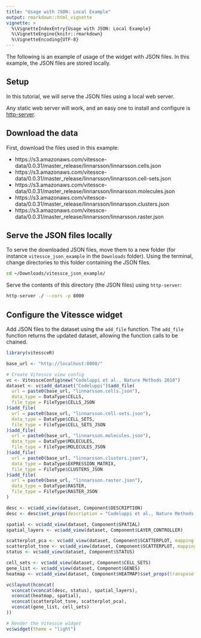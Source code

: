 ```yaml
---
title: "Usage with JSON: Local Example"
output: rmarkdown::html_vignette
vignette: >
  %\VignetteIndexEntry{Usage with JSON: Local Example}
  %\VignetteEngine{knitr::rmarkdown}
  %\VignetteEncoding{UTF-8}
---
```


The following is an example of usage of the widget with JSON files. In this example, the JSON files are stored locally.

## Setup

In this tutorial, we will serve the JSON files using a local web server. 

Any static web server will work, and an easy one to install and configure is [http-server](https://github.com/http-party/http-server#readme).


## Download the data

First, download the files used in this example:

- https://s3.amazonaws.com/vitessce-data/0.0.31/master_release/linnarsson/linnarsson.cells.json
- https://s3.amazonaws.com/vitessce-data/0.0.31/master_release/linnarsson/linnarsson.cell-sets.json
- https://s3.amazonaws.com/vitessce-data/0.0.31/master_release/linnarsson/linnarsson.molecules.json
- https://s3.amazonaws.com/vitessce-data/0.0.31/master_release/linnarsson/linnarsson.clusters.json
- https://s3.amazonaws.com/vitessce-data/0.0.31/master_release/linnarsson/linnarsson.raster.json

## Serve the JSON files locally

To serve the downloaded JSON files, move them to a new folder (for instance `vitessce_json_example` in the `Downloads` folder). Using the terminal, change directories to this folder containing the JSON files.

```sh
cd ~/Downloads/vitessce_json_example/
```

Serve the contents of this directory (the JSON files) using `http-server`:

```sh
http-server ./ --cors -p 8000
```

## Configure the Vitessce widget

Add JSON files to the dataset using the `add_file` function. The `add_file` function returns the updated dataset, allowing the function calls to be chained.

```r
library(vitessceR)

base_url <- "http://localhost:8000/"

# Create Vitessce view config
vc <- VitessceConfig$new("Codeluppi et al., Nature Methods 2018")
dataset <- vc$add_dataset("Codeluppi")$add_file(
  url = paste0(base_url, "linnarsson.cells.json"),
  data_type = DataType$CELLS,
  file_type = FileType$CELLS_JSON
)$add_file(
  url = paste0(base_url, "linnarsson.cell-sets.json"),
  data_type = DataType$CELL_SETS,
  file_type = FileType$CELL_SETS_JSON
)$add_file(
  url = paste0(base_url, "linnarsson.molecules.json"),
  data_type = DataType$MOLECULES,
  file_type = FileType$MOLECULES_JSON
)$add_file(
  url = paste0(base_url, "linnarsson.clusters.json"),
  data_type = DataType$EXPRESSION_MATRIX,
  file_type = FileType$CLUSTERS_JSON
)$add_file(
  url = paste0(base_url, "linnarsson.raster.json"),
  data_type = DataType$RASTER,
  file_type = FileType$RASTER_JSON
)

desc <- vc$add_view(dataset, Component$DESCRIPTION)
desc <- desc$set_props(description = "Codeluppi et al., Nature Methods 2018: Spatial organization of the somatosensory cortex revealed by osmFISH.")

spatial <- vc$add_view(dataset, Component$SPATIAL)
spatial_layers <- vc$add_view(dataset, Component$LAYER_CONTROLLER)

scatterplot_pca <- vc$add_view(dataset, Component$SCATTERPLOT, mapping = "PCA")
scatterplot_tsne <- vc$add_view(dataset, Component$SCATTERPLOT, mapping = "t-SNE")
status <- vc$add_view(dataset, Component$STATUS)

cell_sets <- vc$add_view(dataset, Component$CELL_SETS)
gene_list <- vc$add_view(dataset, Component$GENES)
heatmap <- vc$add_view(dataset, Component$HEATMAP)$set_props(transpose = TRUE)

vc$layout(hconcat(
  vconcat(vconcat(desc, status), spatial_layers),
  vconcat(heatmap, spatial),
  vconcat(scatterplot_tsne, scatterplot_pca),
  vconcat(gene_list, cell_sets)
))

# Render the Vitessce widget
vc$widget(theme = "light")
```



